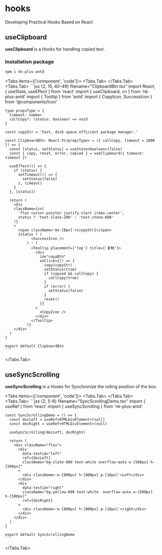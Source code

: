 # hooks

Developing Practical Hooks Based on React

## useClipboard
**useClipboard** is a Hooks for handling copied text.

### Installation package

```sh npm2yarn
npm i nk-plus-antd
```


<Tabs items={['component', 'code']}>
  <Tabs.Tab>
    <ClipboardBtn />
  </Tabs.Tab>
  <Tabs.Tab>
    ```jsx {2, 15, 40-49} filename="ClipboardBtn.tsx"
    import React, { useState, useEffect } from 'react'
    import { useClipboard, cn } from 'nk-plus-antd'
    import { Tooltip } from 'antd'
    import { CopyIcon, SuccessIcon } from '@components/Icon'

    type propsType = {
      timeout: number
      callCopy?: (status: boolean) => void
    }

    const copyStr = 'Fast, disk space efficient package manager.'

    const ClipboardBtn: React.FC<propsType> = ({ callCopy, timeout = 2000 }) => {
      const [status, setStatus] = useState<boolean>(false)
      const { copy, reset, error, copied } = useClipboard({ timeout: timeout })

      useEffect(() => {
        if (status) {
          setTimeout(() => {
            setStatus(false)
          }, timeout)
        }
      }, [status])

      return (
        <div
        className={cn(
          'flex cursor-pointer justify-start items-center',
          status ? 'text-slate-200' : 'text-stone-600'
        )}
        >
          <span className='mx-[8px]'>{copyStr}</span>
          {status ? (
                <SuccessIcon />
              ) : (
                <Tooltip placement={'top'} title={'复制'}>
                  <div
                    id="copyBtn"
                    onClick={() => {
                      copy(copyStr)
                      setStatus(true)
                      if (copied && callCopy) {
                        callCopy(true)
                      }
                      if (error) {
                        setStatus(false)
                      }
                      reset()
                    }}
                  >
                    <CopyIcon />
                  </div>
                </Tooltip>
              )}
        </div>
      )
    }

    export default ClipboardBtn
    ```
  </Tabs.Tab>
</Tabs>

## useSyncScrolling

**useSyncScrolling** is a Hooks for Synchronize the rolling position of the box.

<Tabs items={['component', 'code']}>
  <Tabs.Tab>
    <SyncScrollingDemo />
  </Tabs.Tab>
  <Tabs.Tab>
    ```jsx {2, 5-8} filename="SyncScrollingDemo.tsx"
    import { useRef } from 'react'
    import { useSyncScrolling } from 'nk-plus-antd'

    const SyncScrollingDemo = () => {
      const docLeft = useRef<HTMLDivElement>(null)
      const docRight = useRef<HTMLDivElement>(null)

      useSyncScrolling(docLeft, docRight)

      return (
        <div className="flex">
          <div
            data-testid="left"
            ref={docLeft}
            className="bg-slate-800 text-white overflow-auto w-[500px] h-[500px]"
          >
            <div className='w-[800px] h-[800px] p-[16px]'>Left</div>
          </div>
          <div
            data-testid="right"
            className="bg-yellow-600 text-white  overflow-auto w-[500px] h-[500px]"
            ref={docRight}
          >
            <div className='w-[800px] h-[800px] p-[16px]'>right</div>
          </div>
        </div>
      )
    }

    export default SyncScrollingDemo
    ```
  </Tabs.Tab>  
</Tabs>